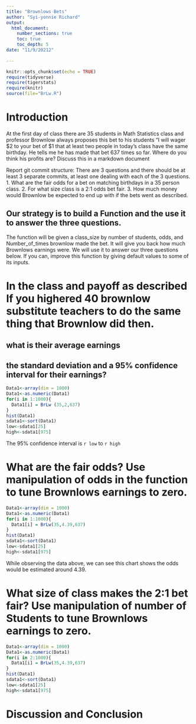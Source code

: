 ```yaml
---
title: "Brownlows Bets"
author: "Syi-yonnie Richard"
output: 
  html_document:
    number_sections: true
    toc: true
    toc_depth: 5
date: "11/9/20212"    
    
---
```

```r
knitr::opts_chunk$set(echo = TRUE)
require(tidyverse)
require(tigerstats)
require(knitr)
source(file="BrLw.R")
```


<!-- We recommend you use git branches -- create a separate branch for each major section i.e. Introduction, Methods, Results, Inferential Results, and Discussion and Conclusions - leave the YAML block untouched until the final merge where you put in your own name !-->

# Introduction

<!--In this section you explain what you are trying to show.  Where did the data come from?  What is the research or other question you are trying to answer?!-->

 At the first day of class there are 35 students in Math Statistics class and professor Brownlow always proposes this bet to his students "I will wager $2 to your bet of $1 that at least two people in today's class have  the same birthday.  He tells me he has made that bet 637 times so far. Where do you think his profits are? Discuss this in a markdown document
 
Report git commit structure:
There are 3 questions and there should be at least 3 separate commits, at least one dealing with each of the 3 questions.
1. What are the fair odds for a bet on matching birthdays in a 35 person class.
2. For what size class is a 2:1 odds bet fair.
3. How much money would Brownlow be expected to end up with if the bets went as described.

## Our strategy is to build a Function and the use it to answer the three questions. 

The function will be given a class_size by number of students, odds, and Number_of_times brownlow made the bet.  It will give you back how much Brownlows earnings were. We will use it to answer our three questions below. If you can, improve this function by giving default values to some of its inputs. 

# In the class and payoff as described  If you highered 40 brownlow substitute teachers to do the same thing that Brownlow did then.
## what is their average earnings
## the standard deviation and a 95% confidence interval for their earnings?
  
<!--Explain and display your method of coming up with a 95% confidence interval of  professor Brownlows winnings (or losings)-->

```r
Data1<-array(dim = 1000)
Data1<-as.numeric(Data1)
for(i in 1:1000){
  Data1[i] = BrLw (35,2,637)
}  
hist(Data1)
sdata1<-sort(Data1)
low<-sdata1[25]
high<-sdata1[975]
```

The 95% confidence interval is `r low` to `r high`

# What are the fair odds? Use manipulation of odds in the function to tune Brownlows earnings to zero. 


<!--Decide on your methods:  In this section explain the approach you will take to attack the issue --- how will you decide on a likely estimate of professor Brownlow's earnings or losses after 637 bets. Also explain how you construct a 95% confidence interval about your estimate of his winnings !-->

```r
Data1<-array(dim = 1000)
Data1<-as.numeric(Data1)
for(i in 1:1000){
  Data1[i] = BrLw(35,4.39,637)
}  
hist(Data1)
sdata1<-sort(Data1)
low<-sdata1[25]
high<-sdata1[975]
```

While observing the data above, we can see this chart shows the odds would be estimated around 4.39.

# What size of class makes the 2:1 bet fair?  Use manipulation of number of Students to tune Brownlows earnings to zero.

<!--Explain and display the results of your method of coming up with the estimate of professor Brownlows betting profits!-->

```r
Data1<-array(dim = 1000)
Data1<-as.numeric(Data1)
for(i in 2:1000){
  Data1[i] = BrLw(35,4.39,637)
}  
hist(Data1)
sdata1<-sort(Data1)
low<-sdata1[25]
high<-sdata1[975]
```

 




# Discussion and Conclusion

<!--Discussion and conclusion here.  If professor Brownlow is consistantly making or losing money how could he change his payout so that his profits center on zero?  Also discuss what size his class should be in order to have his current scheme balance at zero profit.!-->

